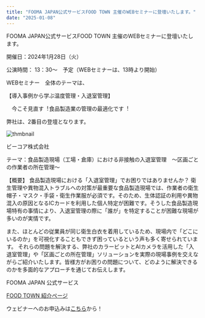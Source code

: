 ```yaml
---
title: "FOOMA JAPAN公式サービスFOOD TOWN 主催のWEBセミナーに登壇いたします。"
date: "2025-01-08"
---
```



FOOMA JAPAN公式サービスFOOD TOWN 主催のWEBセミナーに登壇いたします。


開催日：2024年1月28日（火）

公演時間： 13：30〜　予定（WEBセミナーは、13時より開始）　


WEBセミナー　全体のテーマは、

【導⼊事例から学ぶ温度管理・⼊退室管理】

　今こそ⾒直す︕⾷品製造業の管理の最適化です︕

弊社は、2番目の登壇となります。


![thmbnail](../images/News/2025/news_20250108.jpg)



ビーコア株式会社

テーマ：食品製造現場（工場・倉庫）における非接触の入退室管理　～区画ごとの作業者の所在管理～


【概要】
食品製造現場における「入退室管理」でお困りではありませんか？
衛生管理や異物混入トラブルへの対策が最重要な食品製造現場では、作業者の衛生帽子・マスク・手袋・衛生作業服が必須です。そのため、生体認証の利用や異物混入の原因となるICカードを利用した個人特定が困難です。そうした食品製造現場特有の事情により、入退室管理の際に「誰が」を特定することが困難な現場が多いのが実情です。


また、ほとんどの従業員が同じ衛生白衣を着用しているため、現場内で「どこにいるのか」を可視化することもできず困っているという声も多く寄せられています。
それらの問題を解決する、弊社のカラービットとAIカメラを活用した「入退室管理」や「区画ごとの所在管理」ソリューションを実際の現場事例を交えながらご紹介いたします。皆様方がお困りの問題について、どのように解決できるのかを多面的なアプローチを通じてお伝えします。


FOOMA JAPAN 公式サービス  

[FOOD TOWN 紹介ページ](https://food-town.jp/customer/seminar/detail/65)




ウェビナーへのお申込みは[こちら](https://us06web.zoom.us/webinar/register/WN_dAFaZSTvTgOnehC0T0iplw#/registration)から！
